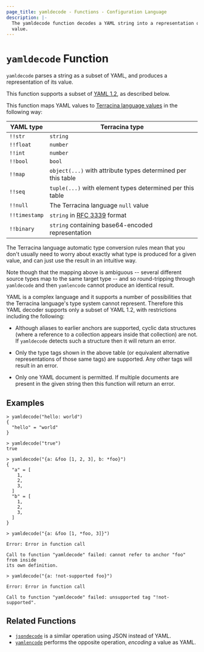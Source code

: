```yaml
---
page_title: yamldecode - Functions - Configuration Language
description: |-
  The yamldecode function decodes a YAML string into a representation of its
  value.
---
```


# `yamldecode` Function

`yamldecode` parses a string as a subset of YAML, and produces a representation
of its value.

This function supports a subset of [YAML 1.2](https://yaml.org/spec/1.2/spec.html),
as described below.

This function maps YAML values to
[Terracina language values](/terracina/language/expressions/types)
in the following way:

| YAML type     | Terracina type                                                     |
| ------------- | ------------------------------------------------------------------ |
| `!!str`       | `string`                                                           |
| `!!float`     | `number`                                                           |
| `!!int`       | `number`                                                           |
| `!!bool`      | `bool`                                                             |
| `!!map`       | `object(...)` with attribute types determined per this table       |
| `!!seq`       | `tuple(...)` with element types determined per this table          |
| `!!null`      | The Terracina language `null` value                                |
| `!!timestamp` | `string` in [RFC 3339](https://tools.ietf.org/html/rfc3339) format |
| `!!binary`    | `string` containing base64-encoded representation                  |

The Terracina language automatic type conversion rules mean that you don't
usually need to worry about exactly what type is produced for a given value,
and can just use the result in an intuitive way.

Note though that the mapping above is ambiguous -- several different source
types map to the same target type -- and so round-tripping through `yamldecode`
and then `yamlencode` cannot produce an identical result.

YAML is a complex language and it supports a number of possibilities that the
Terracina language's type system cannot represent. Therefore this YAML decoder
supports only a subset of YAML 1.2, with restrictions including the following:

- Although aliases to earlier anchors are supported, cyclic data structures
  (where a reference to a collection appears inside that collection) are not.
  If `yamldecode` detects such a structure then it will return an error.

- Only the type tags shown in the above table (or equivalent alternative
  representations of those same tags) are supported. Any other tags will
  result in an error.

- Only one YAML document is permitted. If multiple documents are present in
  the given string then this function will return an error.

## Examples

```
> yamldecode("hello: world")
{
  "hello" = "world"
}

> yamldecode("true")
true

> yamldecode("{a: &foo [1, 2, 3], b: *foo}")
{
  "a" = [
    1,
    2,
    3,
  ]
  "b" = [
    1,
    2,
    3,
  ]
}

> yamldecode("{a: &foo [1, *foo, 3]}")

Error: Error in function call

Call to function "yamldecode" failed: cannot refer to anchor "foo" from inside
its own definition.

> yamldecode("{a: !not-supported foo}")

Error: Error in function call

Call to function "yamldecode" failed: unsupported tag "!not-supported".
```

## Related Functions

- [`jsondecode`](/terracina/language/functions/jsondecode) is a similar operation using JSON instead
  of YAML.
- [`yamlencode`](/terracina/language/functions/yamlencode) performs the opposite operation, _encoding_
  a value as YAML.
